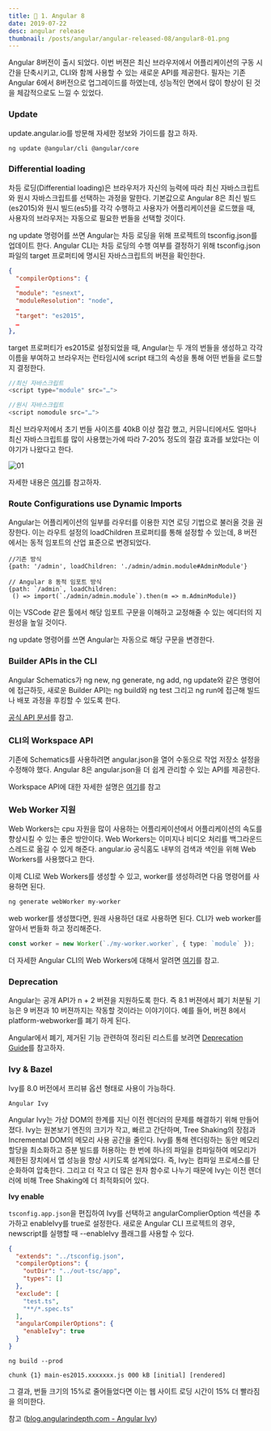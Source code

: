 ```yaml
---
title: 🤩 1. Angular 8
date: 2019-07-22
desc: angular release
thumbnail: /posts/angular/angular-released-08/angular8-01.png
---
```


Angular 8버전이 출시 되었다. 이번 버젼은 최신 브라우저에서 어플리케이션의 구동 시간을 단축시키고, CLI와 함께 사용할 수 있는 새로운 API를 제공한다.
필자는 기존 Angular 6에서 8버전으로 업그레이드를 하였는데, 성능적인 면에서 많이 향상이 된 것을 체감적으로도 느낄 수 있었다.

### Update

update.angular.io를 방문해 자세한 정보와 가이드를 참고 하자.

~~~bash
ng update @angular/cli @angular/core
~~~

### Differential loading

차등 로딩(Differential loading)은 브라우저가 자신의 능력에 따라 최신 자바스크립트와 원시 자바스크립트를 선택하는 과정을 말한다. 기본값으로 Angular 8은 최신 빌드(es2015)와 원시 빌드(es5)를 각각 수행하고 사용자가 어플리케이션을 로드했을 때, 사용자의 브라우저는 자동으로 필요한 번들을 선택할 것이다. 

ng update 명령어를 쓰면 Angular는 차등 로딩을 위해 프로젝트의 tsconfig.json를 업데이트 한다. Angular CLI는 차등 로딩의 수행 여부를 결정하기 위해 tsconfig.json 파일의 target 프로퍼티에 명시된 자바스크립트의 버젼을 확인한다.

~~~json
{
  "compilerOptions": {
  …
  "module": "esnext",
  "moduleResolution": "node",
  …
  "target": "es2015",
  …
},
~~~

target 프로퍼티가 es2015로 설정되었을 때, Angular는 두 개의 번들을 생성하고 각각 이름을 부여하고 브라우저는 런타임시에 script 태그의 속성을 통해 어떤 번들을 로드할지 결정한다.

~~~javascript
//최신 자바스크립트
<script type="module" src="…">

//원시 자바스크립트
<script nomodule src="…">
~~~

최신 브라우저에서 초기 번들 사이즈를 40kB 이상 절감 했고, 커뮤니티에서도 얼마나 최신 자바스크립트를 많이 사용했는가에 따라 7-20% 정도의 절감 효과를 보았다는 이야기가 나왔다고 한다.

![01](/posts/angular/angular-released-08/angular8-01.png)

자세한 내용은 [여기](https://angular.io/guide/deployment#differential-loading)를 참고하자.


### Route Configurations use Dynamic Imports

Angular는 어플리케이션의 일부를 라우터를 이용한 지연 로딩 기법으로 불러올 것을 권장한다. 이는 라우트 설정의 loadChildren 프로퍼티를 통해 설정할 수 있는데, 8 버전에서는 동적 임포트의 산업 표준으로 변경되었다.

~~~tsx
//기존 방식
{path: '/admin', loadChildren: './admin/admin.module#AdminModule'}

// Angular 8 동적 임포트 방식
{path: `/admin`, loadChildren:
 () => import(`./admin/admin.module`).then(m => m.AdminModule)}
~~~

이는 VSCode 같은 툴에서 해당 임포트 구문을 이해하고 교정해줄 수 있는 에디터의 지원성을 높일 것이다.

ng update 명령어를 쓰면 Angular는 자동으로 해당 구문을 변경한다.

### Builder APIs in the CLI

Angular Schematics가 ng new, ng generate, ng add, ng update와 같은 명령어에 접근하듯, 새로운 Builder API는 ng build와 ng test 그리고 ng run에 접근해 빌드나 배포 과정을 후킹할 수 있도록 한다.

[공식 API 문서](https://angular.io/guide/cli-builder)를 참고.

### CLI의 Workspace API

기존에 Schematics를 사용하려면 angular.json을 열어 수동으로 작업 저장소 설정을 수정해야 했다. Angular 8은 angular.json을 더 쉽게 관리할 수 있는 API를 제공한다.

Workspace API에 대한 자세한 설명은 [여기](https://github.com/angular/angular-cli/blob/master/packages/angular_devkit/core/README.md#workspaces)를 참고

### Web Worker 지원

Web Workers는 cpu 자원을 많이 사용하는 어플리케이션에서 어플리케이션의 속도를 향상시킬 수 있는 좋은 방안이다. Web Workers는 이미지나 비디오 처리를 백그라운드 스레드로 옮길 수 있게 해준다. angular.io 공식홈도 내부의 검색과 색인을 위해 Web Workers를 사용했다고 한다.

이제 CLI로 Web Workers를 생성할 수 있고, worker를 생성하려면 다음 명령어를 사용하면 된다.

~~~bash
ng generate webWorker my-worker
~~~

web worker를 생성했다면, 원래 사용하던 대로 사용하면 된다. CLI가 web worker를 알아서 번들화 하고 정리해준다.

~~~typescript
const worker = new Worker(`./my-worker.worker`, { type: `module` });
~~~

더 자세한 Angular CLI의 Web Workers에 대해서 알려면 [여기](https://angular.io/guide/web-worker)를 참고.

### Deprecation

Angular는 공개 API가 n + 2 버젼을 지원하도록 한다. 즉 8.1 버젼에서 폐기 처분될 기능은 9 버젼과 10 버젼까지는 작동할 것이라는 이야기이다. 예를 들어, 버젼 8에서 platform-webworker를 폐기 하게 된다.

Angular에서 폐기, 제거된 기능 관련하여 정리된 리스트를 보려면 [Deprecation Guide](https://angular.io/guide/deprecations)를 참고하자.


### Ivy & Bazel

Ivy를 8.0 버전에서 프리뷰 옵션 형태로 사용이 가능하다.

`Angular Ivy`

Angular Ivy는 가상 DOM의 한계를 지닌 이전 렌더러의 문제를 해결하기 위해 만들어 졌다. Ivy는 원본보기 엔진의 크기가 작고, 빠르고 간단하며, Tree Shaking의 장점과 Incremental DOM의 메모리 사용 공간을 줄인다. Ivy를 통해 렌더링하는 동안 메모리 할당을 최소화하고 증분 빌드를 허용하는 한 번에 하나의 파일을 컴파일하여 메모리가 제한된 장치에서 앱 성능을 향상 시키도록 설계되었다. 즉, Ivy는 컴파일 프로세스를 단순화하여 압축한다. 그리고 더 작고 더 많은 원자 함수로 나누기 때문에 Ivy는 이전 렌더러에 비해 Tree Shaking에 더 최적화되어 있다.

**Ivy enable**

`tsconfig.app.json`을 편집하여 Ivy를 선택하고 angularComplierOption 섹션을 추가하고 enableIvy를 true로 설정한다. 새로운 Angular CLI 프로젝트의 경우, newscript를 실행할 때 --enableIvy 플래그를 사용할 수 있다.

~~~json
{
  "extends": "../tsconfig.json",
  "compilerOptions": {
    "outDir": "../out-tsc/app",
    "types": []
  },
  "exclude": [
    "test.ts",
    "**/*.spec.ts"
  ],
  "angularCompilerOptions": {
    "enableIvy": true
  }
}
~~~

`ng build --prod`

~~~shell
chunk {1} main-es2015.xxxxxxx.js 000 kB [initial] [rendered]
~~~

그 결과, 번들 크기의 15%로 줄어들었다면 이는 웹 사이트 로딩 시간이 15% 더 빨라짐을 의미한다.

참고 ([blog.angularindepth.com - Angular Ivy](https://blog.angularindepth.com/all-you-need-to-know-about-ivy-the-new-angular-engine-9cde471f42cf))
